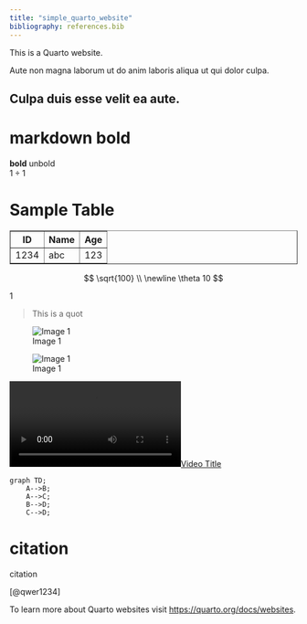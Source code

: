 ```yaml
---
title: "simple_quarto_website"
bibliography: references.bib
---
```


This is a Quarto website.



Aute non magna laborum ut do anim laboris aliqua ut qui dolor culpa.

<h2>
Culpa duis esse velit ea aute. 
</h2>
#  markdown **bold**

**bold**
unbold   
$1 \div 1$    

<h1>Sample Table</h1>
<table border="1">
    <tr>
        <th>ID</th>
        <th>Name</th>
        <th>Age</th>
    </tr>
    <tr>
        <td>1234</td>
        <td>abc</td>
        <td>
        123
        </td>
    </tr>
    
</table>
$$ 
        \sqrt{100}  \\   
        \newline   
        \theta 10
$$


<tfoot>
    
    1
    
</tfoot>

> This is a quot

![Image 1](http://tianwin.georgetown.domains/images/photo.png)

![Image 1](http://tianwin.georgetown.domains/images/my_image.jpeg)

[![Video Title](http://tianwin.georgetown.domains/data/IMG_4115-1.mov)](http://tianwin.georgetown.domains/data/IMG_4115-1.mov)


```mermaid
graph TD;
    A-->B;
    A-->C;
    B-->D;
    C-->D;

```



# citation



citation

[@qwer1234]






To learn more about Quarto websites visit <https://quarto.org/docs/websites>.
